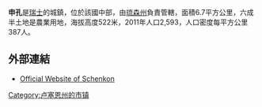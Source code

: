 '''申孔'''是[[瑞士|瑞士]]的城鎮，位於該國中部，由[[琉森州|琉森州]]負責管轄，面積6.7平方公里，六成半土地是農業用地，海拔高度522米，2011年人口2,593，人口密度每平方公里387人。

==外部連結==
*[http://www.schenkon.ch Official Website of Schenkon] {{Wayback|url=http://www.schenkon.ch/ |date=20200320073104 }}

{{Switzerland-geo-stub}}
[[Category:卢塞恩州的市镇|Category:卢塞恩州的市镇]]